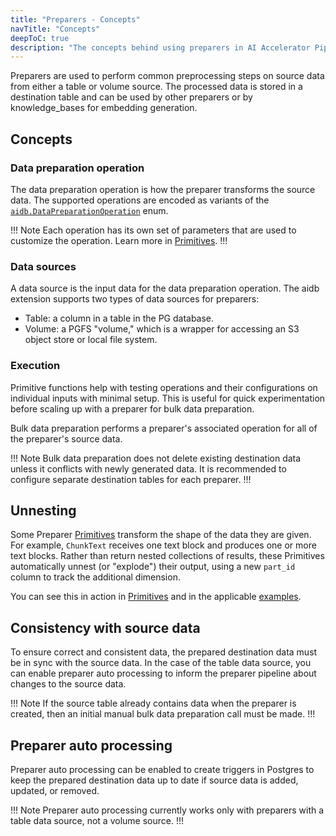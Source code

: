 ```yaml
---
title: "Preparers - Concepts"
navTitle: "Concepts"
deepToC: true
description: "The concepts behind using preparers in AI Accelerator Pipelines."
---
```


Preparers are used to perform common preprocessing steps on source data from either a table or volume source. The processed data is stored in a destination table and can be used by other preparers or by knowledge_bases for embedding generation.

## Concepts

### Data preparation operation

The data preparation operation is how the preparer transforms the source data. The supported operations are encoded as variants of the [`aidb.DataPreparationOperation`](../reference/preparers#aidbdatapreparationoperation) enum.

!!! Note
Each operation has its own set of parameters that are used to customize the operation. Learn more in [Primitives](./primitives).
!!!

### Data sources

A data source is the input data for the data preparation operation. The aidb extension supports two types of data sources for preparers:

* Table: a column in a table in the PG database.
* Volume: a PGFS "volume," which is a wrapper for accessing an S3 object store or local file system.

### Execution

Primitive functions help with testing operations and their configurations on individual inputs with minimal setup. This is useful for quick experimentation before scaling up with a preparer for bulk data preparation.

Bulk data preparation performs a preparer's associated operation for all of the preparer's source data.

!!! Note
Bulk data preparation does not delete existing destination data unless it conflicts with newly generated data. It is recommended to configure separate destination tables for each preparer.
!!!

## Unnesting

Some Preparer [Primitives](./primitives) transform the shape of the data they are given. For example, `ChunkText` receives one text block and produces one or more text blocks. Rather than return nested collections of results, these Primitives automatically unnest (or "explode") their output, using a new `part_id` column to track the additional dimension.

You can see this in action in [Primitives](./primitives) and in the applicable [examples](./examples).

## Consistency with source data

To ensure correct and consistent data, the prepared destination data must be in sync with the source data. In the case of the table data source, you can enable preparer auto processing to inform the preparer pipeline about changes to the source data.

!!! Note
If the source table already contains data when the preparer is created, then an initial manual bulk data preparation call must be made.
!!!

## Preparer auto processing

Preparer auto processing can be enabled to create triggers in Postgres to keep the prepared destination data up to date if source data is added, updated, or removed.

!!! Note
Preparer auto processing currently works only with preparers with a table data source, not a volume source.
!!!

